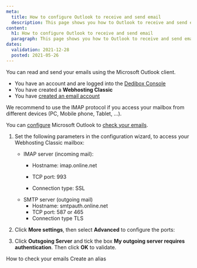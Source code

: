 ```yaml
---
meta:
  title: How to configure Outlook to receive and send email
  description: This page shows you how to Outlook to receive and send email
content:
  h1: How to configure Outlook to receive and send email
  paragraph: This page shows you how to Outlook to receive and send email
dates:
  validation: 2021-12-28
  posted: 2021-05-26
---
```


You can read and send your emails using the Microsoft Outlook client. 
<Message type="requirement">

  - You have an account and are logged into the [Dedibox Console](https://console.online.net)
  - You have created a **Webhosting Classic**
  - You have [created an email account](/webhosting/classic/how-to/create-email-account)

</Message>

<Message type="tip">

We recommend to use the IMAP protocol if you access your mailbox from different devices (PC, Mobile phone, Tablet, …).

</Message>

You can [configure](https://support.microsoft.com/en-us/office/add-an-email-account-to-outlook-6e27792a-9267-4aa4-8bb6-c84ef146101b) Microsoft Outlook to [check your emails](/webhosting/classic/how-to/check-emails/).

1. Set the following parameters in the configuration wizard, to access your Webhosting Classic mailbox:
    * IMAP server (incoming mail):
      * Hostname: imap.online.net
      * TCP port: 993

      * Connection type: SSL
    * SMTP server (outgoing mail) 
      * Hostname: smtpauth.online.net
      * TCP port: 587 or 465 
      * Connection type TLS

    <Lightbox src="scaleway-outlook2013-mutu.webp" alt="" />

2. Click **More settings**, then select **Advanced** to configure the ports:

  <Lightbox src="scaleway-outlook2013-ports.webp" alt />

3. Click **Outsgoing Server** and tick the box **My outgoing server requires authentication**. Then click **OK** to validate.

  <Lightbox src="scaleway-outlook2013-smtp.webp" alt />

<Navigation title="See Also">
  <PreviousButton to="/webhosting/classic/how-to/check-emails/">How to check your emails</PreviousButton>
  <NextButton to="/webhosting/classic/how-to/create-alias/">Create an alias</NextButton>
</Navigation> 
